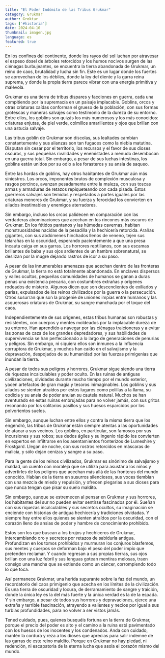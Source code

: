 ```yaml
---
title: "El Poder Indómito de las Tribus Grukmar"
category: Grukmar
author: Groktar
tags: ['#historia']
date: 2024-04-10
thumbnail: imagen.jpg
language: es
featured: true
---
```


En los confines del continente, donde los rayos del sol luchan por atravesar el espeso dosel de árboles retorcidos y los humos nocivos surgen de las ciénagas burbujeantes, se encuentra la tierra abandonada de Grukmar, un reino de caos, brutalidad y lucha sin fin. Este es un lugar donde los fuertes se aprovechan de los débiles, donde la ley del diente y la garra reina suprema, y donde la propia tierra parece vibrar con una energía primitiva y malévola.

Grukmar es una tierra de tribus dispares y facciones en guerra, cada una compitiendo por la supremacía en un paisaje implacable. Goblins, orcos y otras criaturas caídas conforman el grueso de la población, con sus formas grotescas y maneras salvajes como testimonio de la dureza de su entorno. Entre ellos, los goblins son quizás los más numerosos y los más conocidos: criaturas enjutas, de piel verde, colmillos amarillentos y ojos que brillan con una astucia salvaje.

Las tribus goblin de Grukmar son díscolas, sus lealtades cambian constantemente y sus alianzas son tan fugaces como la niebla matutina. Disputan sin cesar por el territorio, los recursos y el favor de sus dioses oscuros, y sus pequeñas rivalidades y enemistades a menudo desembocan en una guerra total. Sin embargo, a pesar de sus luchas intestinas, los goblins están unidos por su odio a los forasteros y su ansia de saqueo.

Entre las hordas de goblins, hay otros habitantes de Grukmar aún más siniestros. Los orcos, imponentes brutos de complexión musculosa y rasgos porcinos, avanzan pesadamente entre la maleza, con sus toscas armas y armaduras de retazos repiqueteando con cada pisada. Estos guerreros salvajes son temidos y respetados a partes iguales por las criaturas menores de Grukmar, y su fuerza y ferocidad los convierten en aliados inestimables y enemigos aterradores.

Sin embargo, incluso los orcos palidecen en comparación con las verdaderas abominaciones que acechan en los rincones más oscuros de Grukmar. En los fétidos pantanos y las húmedas cavernas, habitan monstruosidades nacidas de la pesadilla y la hechicería retorcida. Arañas gigantes, con sus abdómenes hinchados llenos de veneno, tejen sus telarañas en la oscuridad, esperando pacientemente a que una presa incauta caiga en sus garras. Los horrores reptilianos, con sus escamas brillantes de baba y sus ojos ardientes de un hambre sobrenatural, se deslizan por la mugre dejando rastros de icor a su paso.

A pesar de las innumerables amenazas que acechan dentro de las fronteras de Grukmar, la tierra no está totalmente abandonada. En enclaves dispersos y valles ocultos, pequeñas comunidades de humanos se ganan a duras penas una existencia precaria, con costumbres extrañas y orígenes rodeados de misterio. Algunos dicen que son descendientes de exiliados y parias, expulsados de los reinos civilizados por la guerra o la persecución. Otros susurran que son la progenie de uniones impías entre humanos y las asquerosas criaturas de Grukmar, su sangre manchada por el toque del caos.

Independientemente de sus orígenes, estas tribus humanas son robustas y resistentes, con cuerpos y mentes moldeados por la implacable dureza de su entorno. Han aprendido a navegar por las ciénagas traicioneras y a evitar las zonas de caza de los grandes depredadores, y sus habilidades de supervivencia se han perfeccionado a lo largo de generaciones de penurias y peligros. Sin embargo, ni siquiera ellos son inmunes a la influencia corruptora de Grukmar, y muchos han caído en el salvajismo y la depravación, despojados de su humanidad por las fuerzas primigenias que inundan la tierra.

A pesar de todos sus peligros y horrores, Grukmar sigue siendo una tierra de riquezas incalculables y poder oculto. En las ruinas de antiguas civilizaciones, olvidadas durante mucho tiempo por el mundo exterior, yacen artefactos de gran magia y tesoros inimaginables. Los goblins y sus aliados se sienten atraídos por estos lugares como polillas a la llama, su codicia y su ansia de poder anulan su cautela natural. Muchos se han aventurado en estas ruinas embrujadas para no volver jamás, con sus gritos resonando por los solitarios pasillos y sus huesos esparcidos por los polvorientos suelos.

Sin embargo, aunque luchan entre ellos y contra la misma tierra que los engendró, las tribus de Grukmar están siempre atentas a las oportunidades de atacar a sus vecinos. Los goblins, en particular, son famosos por sus incursiones y sus robos; sus dedos ágiles y su ingenio rápido los convierten en expertos en infiltrarse en los asentamientos fronterizos de Lumeshire y Frostgard. Llegan de noche, con sus rostros retorcidos en máscaras de malicia, y sólo dejan cenizas y sangre a su paso.

Para la gente de los reinos civilizados, Grukmar es sinónimo de salvajismo y maldad, un cuento con moraleja que se utiliza para asustar a los niños y advertirles de los peligros que acechan más allá de las fronteras del mundo conocido. Hablan de la tierra en susurros silenciosos, sus voces tiemblan con una mezcla de miedo y repulsión, y ofrecen plegarias a sus dioses para que nunca tengan que pisar su suelo maldito.

Sin embargo, aunque se estremecen al pensar en Grukmar y sus horrores, los habitantes del sur no pueden evitar sentirse fascinados por él. Sueñan con sus riquezas incalculables y sus secretos ocultos, su imaginación se enciende con historias de antigua hechicería y tradiciones olvidadas. Y siempre hay entre ellos quienes se sienten atraídos por la oscuridad, con el corazón lleno de ansias de poder y hambre de conocimiento prohibido.

Estos son los que buscan a los brujos y hechiceros de Grukmar, intercambiando oro y secretos por retazos de sabiduría antigua. Profundizan en los tomos prohibidos y murmuran los conjuros blasfemos, sus mentes y cuerpos se deforman bajo el peso del poder impío que pretenden reclamar. Y cuando regresan a sus propias tierras, sus ojos brillan con una luz febril y sus lenguas gotean mentiras melosas, traen consigo una mancha que se extiende como un cáncer, corrompiendo todo lo que toca.

Así permanece Grukmar, una herida supurante sobre la faz del mundo, un recordatorio del caos primigenio que acecha en los límites de la civilización. Es una tierra de oscuridad y locura, de derramamiento de sangre y traición, donde la única ley es la del más fuerte y la única verdad es la de la espada. Y sin embargo, a pesar de todos sus horrores y depravaciones, ejerce una extraña y terrible fascinación, atrayendo a valientes y necios por igual a sus turbias profundidades, para no volver a ser vistos jamás.

Tened cuidado, pues, quienes busquéis fortuna en la tierra de Grukmar, porque el precio del poder es alto y el camino a la ruina está pavimentado con los huesos de los inocentes y los condenados. Anda con cuidado, mantén la cordura y reza a los dioses que aprecias para salir indemne de las garras de este reino maldito. Porque en Grukmar no hay piedad, ni redención, ni escapatoria de la eterna lucha que asola el corazón mismo del mundo.
